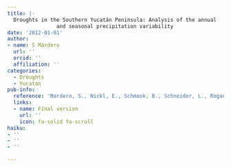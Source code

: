 ```yaml
---
title: |-
  Droughts in the Southern Yucatán Peninsula: Analysis of the annual
                and seasonal precipitation variability
date: '2012-01-01'
author:
- name: S Márdero
  url: ''
  orcid: ''
  affiliation: ''
categories:
  - Droughts
  - Yucatan
pub-info:
  reference: 'Mardero, S., Nickl, E., Schmook, B., Schneider, L., Rogan, J., Christman, Z., &amp; Lawrence, D. (2012). Droughts in the Southern Yucat&aacute;n Peninsula: Analysis of the annual and seasonal precipitation variability. <em>Investigaciones Geogr&aacute;ficas</em>, <em>78</em>, 19&ndash;33.'
  links:
  - name: Final version
    url: ''
    icon: fa-solid fa-scroll
haiku:
- ''
- ''
- ''

---
```

